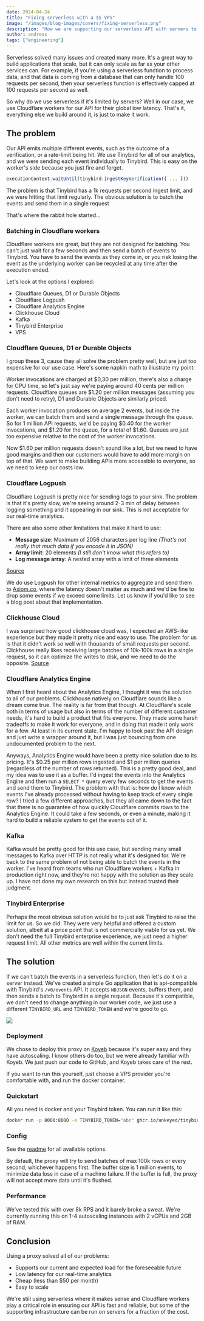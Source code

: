 ```yaml
---
date: 2024-04-24
title: "Fixing serverless with a $5 VPS"
image: "/images/blog-images/covers/fixing-serverless.png"
description: "How we are supporting our serverless API with servers to scale beyond the limits of serverless."
author: andreas
tags: ["engineering"]
---
```



Serverless solved many issues and created many more. It's a great way to build applications that scale, but it can only scale as far as your other services can. For example, if you're using a serverless function to process data, and that data is coming from a database that can only handle 100 requests per second, then your serverless function is effectively capped at 100 requests per second as well.

So why do we use serverless if it's limited by servers? Well in our case, we use Cloudflare workers for our API for their global low latency. That's it, everything else we build around it, is just to make it work.


## The problem

Our API emits multiple different events, such as the outcome of a verification, or a rate-limit being hit. We use Tinybird for all of our analytics, and we were sending each event individually to Tinybird. This is easy on the worker's side because you just fire and forget.

```typescript
executionContext.waitUntil(tinybird.ingestKeyVerification({ ... }))
```


The problem is that Tinybird has a 1k requests per second ingest limit, and we were hitting that limit regularly. The obvious solution is to batch the events and send them in a single request

That's where the rabbit hole started...

### Batching in Cloudflare workers

Cloudflare workers are great, but they are not designed for batching. You can't just wait for a few seconds and then send a batch of events to Tinybird. You have to send the events as they come in, or you risk losing the event as the underlying worker can be recycled at any time after the execution ended.

Let's look at the options I explored:

- Cloudflare Queues, D1 or Durable Objects
- Cloudflare Logpush
- Cloudflare Analytics Engine
- Clickhouse Cloud
- Kafka
- Tinybird Enterprise
- VPS


### Cloudflare Queues, D1 or Durable Objects

I group these 3, cause they all solve the problem pretty well, but are just too expensive for our use case.
Here's some napkin math to illustrate my point:

Worker invocations are charged at $0,30 per million, there's also a charge for CPU time, so let's just say we're paying around 40 cents per million requests.
Cloudflare queues are $1.20 per million messages (assuming you don't need to retry), D1 and Durable Objects are similarly priced.

Each worker invocation produces on average 2 events, but inside the worker, we can batch them and send a single message through the queue.
So for 1 million API requests, we'd be paying $0.40 for the worker invocations, and $1.20 for the queue, for a total of $1.60. Queues are just too expensive relative to the cost of the worker invocations.

Now $1.60 per million requests doesn't sound like a lot, but we need to have good margins and then our customers would have to add more margin on top of that. We want to make building APIs more accessible to everyone, so we need to keep our costs low.

### Cloudflare Logpush

Cloudflare Logpush is pretty nice for sending logs to your sink. The problem is that it's pretty slow, we're seeing around 2-3 min of delay between logging something and it appearing in our sink. This is not acceptable for our real-time analytics.

There are also some other limitations that make it hard to use:
- **Message size**: Maximum of 2056 characters per log line *(That's not really that much data if you encode it in JSON)*
- **Array limit**: 20 elements *(I still don't know what this refers to)*
- **Log message array**: A nested array with a limit of three elements

[Source](https://developers.cloudflare.com/workers/observability/logging/logpush/#limits)

We do use Logpush for other internal metrics to aggregate and send them to [Axiom.co](https://axiom.co), where the latency doesn't matter as much and we'd be fine to drop some events if we exceed some limits.
Let us know if you'd like to see a blog post about that implementation.


### Clickhouse Cloud

I was surprised how good clickhouse cloud was, I expected an AWS-like experience but they made it pretty nice and easy to use. The problem for us is that it didn't work so well with thousands of small requests per second. Clickhouse really likes receiving large batches of 10k-100k rows in a single request, so it can optimize the writes to disk, and we need to do the opposite.
[Source](https://clickhouse.com/docs/en/optimize/bulk-inserts)


### Cloudflare Analytics Engine

When I first heard about the Analytics Engine, I thought it was the solution to all of our problems. Clickhouse natively on Cloudflare sounds like a dream come true. The reality is far from that though.
At Cloudflare's scale both in terms of usage but also in terms of the number of different customer needs, it's hard to build a product that fits everyone. They made some harsh tradeoffs to make it work for everyone, and in doing that made it only work for a few. At least in its current state.
I'm happy to look past the API design and just write a wrapper around it, but I was just bouncing from one undocumented problem to the next.

Anyways, Analytics Engine would have been a pretty nice solution due to its pricing. It's $0.25 per million rows ingested and $1 per million queries (regardless of the number of rows returned). This is a pretty good deal, and my idea was to use it as a buffer. I'd ingest the events into the Analytics Engine and then run a `SELECT *` query every few seconds to get the events and send them to Tinybird. The problem with that is: how do I know which events I've already processed without having to keep track of every single row?
I tried a few different approaches, but they all came down to the fact that there is no guarantee of how quickly Cloudflare commits rows to the Analytics Engine. It could take a few seconds, or even a minute, making it hard to build a reliable system to get the events out of it.

### Kafka

Kafka would be pretty good for this use case, but sending many small messages to Kafka over HTTP is not really what it's designed for. We're back to the same problem of not being able to batch the events in the worker.
I've heard from teams who run Cloudflare workers + Kafka in production right now, and they're not happy with the solution as they scale up. I have not done my own research on this but instead trusted their judgment.

### Tinybird Enterprise

Perhaps the most obvious solution would be to just ask Tinybird to raise the limit for us. So we did. They were very helpful and offered a custom solution, albeit at a price point that is not commercially viable for us yet. We don't need the full Tinybird enterprise experience, we just need a higher request limit. All other metrics are well within the current limits.

## The solution

If we can't batch the events in a serverless function, then let's do it on a server instead. We've created a simple Go application that is api-compatible with Tinybird's `/v0/events` API. It accepts `NDJSON` events, buffers them, and then sends a batch to Tinybird in a single request.
Because it's compatible, we don't need to change anything in our worker code, we just use a different `TINYBIRD_URL` and `TINYBIRD_TOKEN` and we're good to go.


<img src="/images/blog-images/tinybird-proxy/tinybird-proxy.png"/>

### Deployment

We chose to deploy this proxy on [Koyeb](https://koyeb.com) because it's super easy and they have autoscaling. I know others do too, but we were already familiar with Koyeb. We just push our code to GitHub, and Koyeb takes care of the rest.

If you want to run this yourself, just choose a VPS provider you're comfortable with, and run the docker container.

### Quickstart

All you need is docker and your Tinybird token. You can run it like this:

```bash
docker run -p 8000:8000 -e TINYBIRD_TOKEN="abc" ghcr.io/unkeyed/tinybird-proxy:latest
```


### Config

See the [readme](https://github.com/unkeyed/unkey/tree/main/apps/agent#config) for all available options.

By default, the proxy will try to send batches of max 100k rows or every second, whichever happens first.
The buffer size is 1 million events,  to minimize data loss in case of a machine failure. If the buffer is full, the proxy will not accept more data until it's flushed.


### Performance

We've tested this with over 8k RPS and it barely broke a sweat. We're currently running this on 1-4 autoscaling instances with 2 vCPUs and 2GB of RAM.


## Conclusion

Using a proxy solved all of our problems:

- Supports our current and expected load for the foreseeable future
- Low latency for our real-time analytics
- Cheap (less than $50 per month)
- Easy to scale

We're still using serverless where it makes sense and Cloudflare workers play a critical role in ensuring our API is fast and reliable, but some of the supporting infrastructure can be run on servers for a fraction of the cost.
